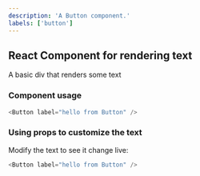 ```yaml
---
description: 'A Button component.'
labels: ['button']
---
```



## React Component for rendering text

A basic div that renders some text

### Component usage
```js
<Button label="hello from Button" />
```

### Using props to customize the text

Modify the text to see it change live:
```js live
<Button label="hello from Button" />
```
